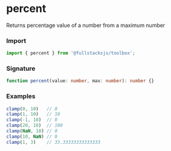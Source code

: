 # percent

Returns percentage value of a number from a maximum number

### Import

```typescript copy
import { percent } from '@fullstacksjs/toolbox';
```

### Signature

```typescript copy
function percent(value: number, max: number): number {}
```

### Examples

```typescript copy
clamp(0, 10)   // 0
clamp(1, 10)   // 10
clamp(-1, 10)  // 0
clamp(20, 10)  // 100
clamp(NaN, 10) // 0
clamp(10, NaN) // 0
clamp(1, 3)    // 33.33333333333333
```
